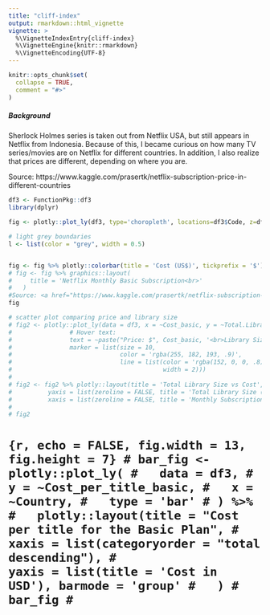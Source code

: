 ```yaml
---
title: "cliff-index"
output: rmarkdown::html_vignette
vignette: >
  %\VignetteIndexEntry{cliff-index}
  %\VignetteEngine{knitr::rmarkdown}
  %\VignetteEncoding{UTF-8}
---
```


```r
knitr::opts_chunk$set(
  collapse = TRUE,
  comment = "#>"
)
```


##### Background
Sherlock Holmes series is taken out from Netflix USA, but still appears in Netflix from Indonesia. Because of this, I became curious on how many TV series/movies are on Netflix for different countries. In addition, I also realize that prices are different, depending on where you are. 

Source: https://www.kaggle.com/prasertk/netflix-subscription-price-in-different-countries 

```r
df3 <- FunctionPkg::df3
library(dplyr)
```



```r
fig <- plotly::plot_ly(df3, type='choropleth', locations=df3$Code, z=df3$Cost_basic, text=df3$Country, colorscale="Blues")

# light grey boundaries
l <- list(color = "grey", width = 0.5)


fig <- fig %>% plotly::colorbar(title = 'Cost (US$)', tickprefix = '$')
# fig <- fig %>% graphics::layout(
#     title = 'Netflix Monthly Basic Subscription<br>'
#   )
#Source: <a href="https://www.kaggle.com/prasertk/netflix-subscription-price-in# -different-countries">Kaggle</a>'
fig
```




```r
# scatter plot comparing price and library size
# fig2 <- plotly::plot_ly(data = df3, x = ~Cost_basic, y = ~Total.Library.Size,
#                # Hover text:
#                text = ~paste("Price: $", Cost_basic, '<br>Library Size:', Total.Library.Size, "<br>Country:", Country),
#                marker = list(size = 10,
#                              color = 'rgba(255, 182, 193, .9)',
#                              line = list(color = 'rgba(152, 0, 0, .8)',
#                                          width = 2)))
# 
# fig2 <- fig2 %>% plotly::layout(title = 'Total Library Size vs Cost',
#          yaxis = list(zeroline = FALSE, title = 'Total Library Size (Movie + TV Show)'),
#          xaxis = list(zeroline = FALSE, title = 'Monthly Subscription Cost $'))
# 
# fig2
```


# ```{r, echo = FALSE, fig.width = 13, fig.height = 7}
# bar_fig <- plotly::plot_ly(
#   data = df3,
#   y = ~Cost_per_title_basic,
#   x = ~Country,
#   type = 'bar'
# ) %>% 
#   plotly::layout(title = "Cost per title for the Basic Plan",
#                  xaxis = list(categoryorder = "total descending"),
#                  yaxis = list(title = 'Cost in USD'), barmode = 'group'
#   )
# bar_fig
# ```
